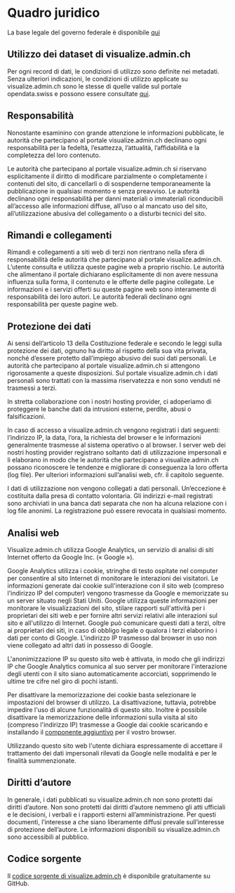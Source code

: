 
# Quadro juridico

La base legale del governo federale è disponibile [qui](https://www.admin.ch/gov/it/pagina-iniziale/basi-legali.html)

## Utilizzo dei dataset di visualize.admin.ch

Per ogni record di dati, le condizioni di utilizzo sono definite nei metadati. Senza ulteriori indicazioni, le condizioni di utilizzo applicate su visualize.admin.ch sono le stesse di quelle valide sul portale opendata.swiss e possono essere consultate [qui](https://opendata.swiss/it/terms-of-use/).

## Responsabilità

Nonostante esaminino con grande attenzione le informazioni pubblicate, le autorità che partecipano al portale visualize.admin.ch declinano ogni responsabilità per la fedeltà, l’esattezza, l’attualità, l’affidabilità e la completezza del loro contenuto.

Le autorità che partecipano al portale visualize.admin.ch si riservano esplicitamente il diritto di modificare parzialmente o completamente i contenuti del sito, di cancellarli o di sospenderne temporaneamente la pubblicazione in qualsiasi momento e senza preavviso. Le autorità declinano ogni responsabilità per danni materiali o immateriali riconducibili all’accesso alle informazioni diffuse, all’uso o al mancato uso del sito, all’utilizzazione abusiva del collegamento o a disturbi tecnici del sito.

## Rimandi e collegamenti

Rimandi e collegamenti a siti web di terzi non rientrano nella sfera di responsabilità delle autorità che partecipano al portale visualize.admin.ch. L’utente consulta e utilizza queste pagine web a proprio rischio. Le autorità che alimentano il portale dichiarano esplicitamente di non avere nessuna influenza sulla forma, il contenuto e le offerte delle pagine collegate. Le informazioni e i servizi offerti su queste pagine web sono interamente di responsabilità dei loro autori. Le autorità federali declinano ogni responsabilità per queste pagine web.

## Protezione dei dati

Ai sensi dell’articolo 13 della Costituzione federale e secondo le leggi sulla protezione dei dati, ognuno ha diritto al rispetto della sua vita privata, nonché d’essere protetto dall’impiego abusivo dei suoi dati personali. Le autorità che partecipano al portale visualize.admin.ch si attengono rigorosamente a queste disposizioni. Sul portale visualize.admin.ch i dati personali sono trattati con la massima riservatezza e non sono venduti né trasmessi a terzi.

In stretta collaborazione con i nostri hosting provider, ci adoperiamo di proteggere le banche dati da intrusioni esterne, perdite, abusi o falsificazioni.

In caso di accesso a visualize.admin.ch vengono registrati i dati seguenti: l’indirizzo IP, la data, l’ora, la richiesta del browser e le informazioni generalmente trasmesse al sistema operativo o al browser. I server web dei nostri hosting provider registrano soltanto dati di utilizzazione impersonali e li elaborano in modo che le autorità che partecipano a visualize.admin.ch possano riconoscere le tendenze e migliorare di conseguenza la loro offerta (log file). Per ulteriori informazioni sull’analisi web, cfr. il capitolo seguente.

I dati di utilizzazione non vengono collegati a dati personali. Un’eccezione è costituita dalla presa di contatto volontaria. Gli indirizzi e-mail registrati sono archiviati in una banca dati separata che non ha alcuna relazione con i log file anonimi. La registrazione può essere revocata in qualsiasi momento.

## Analisi web

Visualize.admin.ch utilizza Google Analytics, un servizio di analisi di siti Internet offerto da Google Inc. (« Google »).

Google Analytics utilizza i cookie, stringhe di testo ospitate nel computer per consentire al sito Internet di monitorare le interazioni dei visitatori. Le informazioni generate dai cookie sull'interazione con il sito web (compreso l'indirizzo IP del computer) vengono trasmesse da Google e memorizzate su un server situato negli Stati Uniti. Google utilizza queste informazioni per monitorare le visualizzazioni del sito, stilare rapporti sull'attività per i proprietari dei siti web e per fornire altri servizi relativi alle interazioni sul sito e all'utilizzo di Internet. Google può comunicare questi dati a terzi, oltre ai proprietari dei siti, in caso di obbligo legale o qualora i terzi elaborino i dati per conto di Google. L'indirizzo IP trasmesso dal browser in uso non viene collegato ad altri dati in possesso di Google.

L'anonimizzazione IP su questo sito web è attivata, in modo che gli indirizzi IP che Google Analytics comunica al suo server per monitorare l'interazione degli utenti con il sito siano automaticamente accorciati, sopprimendo le ultime tre cifre nel giro di pochi istanti.

Per disattivare la memorizzazione dei cookie basta selezionare le impostazioni del browser di utilizzo. La disattivazione, tuttavia, potrebbe impedire l'uso di alcune funzionalità di questo sito. Inoltre è possibile disattivare la memorizzazione delle informazioni sulla visita al sito (compreso l'indirizzo IP) trasmesse a Google dai cookie scaricando e installando il [componente aggiuntivo](https://tools.google.com/dlpage/gaoptout?hl=it) per il vostro browser.

Utilizzando questo sito web l'utente dichiara espressamente di accettare il trattamento dei dati impersonali rilevati da Google nelle modalità e per le finalità summenzionate.

## Diritti d’autore

In generale, i dati pubblicati su visualize.admin.ch non sono protetti dai diritti d’autore. Non sono protetti dai diritti d’autore nemmeno gli atti ufficiali e le decisioni, i verbali e i rapporti esterni all’amministrazione. Per questi documenti, l’interesse a che siano liberamente diffusi prevale sull’interesse di protezione dell’autore. Le informazioni disponibili su visualize.admin.ch sono accessibili al pubblico.

## Codice sorgente

Il [codice sorgente di visualize.admin.ch](https://github.com/visualize-admin/visualization-tool) è disponibile gratuitamente su GitHub.
